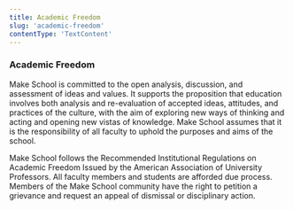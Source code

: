 ```yaml
---
title: Academic Freedom
slug: 'academic-freedom'
contentType: 'TextContent'
---
```


### Academic Freedom

Make School is committed to the open analysis, discussion, and assessment of ideas and values. It
supports the proposition that education involves both analysis and re-evaluation of accepted ideas,
attitudes, and practices of the culture, with the aim of exploring new ways of thinking and acting
and opening new vistas of knowledge. Make School assumes that it is the responsibility of all
faculty to uphold the purposes and aims of the school.

Make School follows the Recommended Institutional Regulations on Academic Freedom Issued by the
American Association of University Professors. All faculty members and students are afforded due
process. Members of the Make School community have the right to petition a grievance and request an
appeal of dismissal or disciplinary action.
